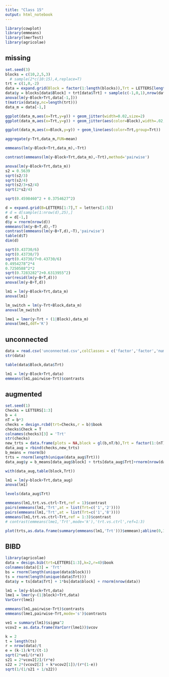 ```yaml
---
title: "Class 15"
output: html_notebook
---
```

```r
library(cowplot)
library(emmeans)
library(lmerTest)
library(agricolae)
```


## missing

```r
set.seed(3)
blocks = c(10,2,5,3)
  # sample(2*c(10:15),4,replace=T)
trt = c(1,0,-2)
data = expand.grid(Block = factor(1:length(blocks)),Trt = LETTERS[length(trt):1])
data$y = blocks[data$Block] + trt[data$Trt] + sample(c(-1,0,1),nrow(data),replace=T)
anova(lm(y~Block+Trt,data[-1,]))
t(matrix(data$y,nc=length(trt)))
data_m = data[-1,]
``` 

```r
ggplot(data_m,aes(x=Trt,y=y)) + geom_jitter(width=0.02,size=2)
ggplot(data_m,aes(x=Trt,y=y)) + geom_jitter(aes(color=Block),width=.02,size=2)
```


```r
ggplot(data_m,aes(x=Block,y=y)) + geom_line(aes(color=Trt,group=Trt))
```
```r
aggregate(y~Trt,data_m,FUN=mean)
```
```r
emmeans(lm(y~Block+Trt,data_m),~Trt)
```
```r
contrast(emmeans(lm(y~Block+Trt,data_m),~Trt),method='pairwise')
```
```r
anova(lm(y~Block+Trt,data_m))
s2 = 0.5639
sqrt(s2/3)
sqrt(s2/4)
sqrt(s2/3+s2/4)
sqrt(2*s2/4)

sqrt(0.4598460^2 + 0.3754627^2)

d = expand.grid(B=LETTERS[1:7],T = letters[1:5])
# d = d[sample(1:nrow(d),25),]
d = d[-1,]
d$y = rnorm(nrow(d))
emmeans(lm(y~B+T,d),~T)
contrast(emmeans(lm(y~B+T,d),~T),'pairwise')
table(d$T)
dim(d)
```
```r
sqrt(0.43730/6)
sqrt(0.43730/7)
sqrt(0.43730/7+0.43730/6)
0.4954278^2*4
0.7250588^2*2
sqrt(0.7283282^2+0.6313955^2)
var(resid(lm(y~B+T,d)))
anova(lm(y~B+T,d))
```


```r
lm1 = lm(y~Block+Trt,data_m)
anova(lm1)
```

```r
lm_switch = lm(y~Trt+Block,data_m)
anova(lm_switch)
```

```r
lme1 = lmer(y~Trt + (1|Block),data_m)
anova(lme1,ddf='K')
```

## unconnected
```r
data = read.csv('unconnected.csv',colClasses = c('factor','factor','numeric'))
str(data)
```
```r
table(data$Block,data$Trt)
```

```r
lm1 = lm(y~Block+Trt,data)
emmeans(lm1,pairwise~Trt)$contrasts
```

## augmented
```r
set.seed(1)
Checks = LETTERS[1:3]
b = 4
nT = b*3
checks = design.rcbd(trt=Checks,r = b)$book
checks$Check = T
colnames(checks)[3] = 'Trt'
str(checks)
new_trts = data.frame(plots = NA,block = gl(b,nT/b),Trt = factor(1:(nT)),Check = F)
data_aug = rbind(checks,new_trts)
b_means = rnorm(b)
trts = rnorm(length(unique(data_aug$Trt)))
data_aug$y = b_means[data_aug$block] + trts[data_aug$Trt]+rnorm(nrow(data_aug))
```

```r
with(data_aug,table(block,Trt))
```


```r
lm1 = lm(y~block+Trt,data_aug)
anova(lm1)
```

```r
levels(data_aug$Trt)
```
```r
emmeans(lm1,trt.vs.ctrl~Trt,ref = 1)$contrast
pairs(emmeans(lm1,'Trt',at = list(Trt=c('1','2'))))
pairs(emmeans(lm1,'Trt',at = list(Trt=c('1','8'))))
emmeans(lm1,trt.vs.ctrl~Trt,ref = 1:3)$contrast
# contrast(emmeans(lme1,'Trt',mode='k'),'trt.vs.ctrl',ref=1:3)
```
```r
plot(trts,as.data.frame(summary(emmeans(lm1,'Trt')))$emmean);abline(0,1)
```


## BIBD
```r
library(agricolae)
data = design.bib(trt=LETTERS[1:3],k=2,r=4)$book
colnames(data)[3] = 'Trt'
bs = rnorm(length(unique(data$block)))
ts = rnorm(length(unique(data$Trt)))
data$y = ts[data$Trt] + 1*bs[data$block] + rnorm(nrow(data))

lm1 = lm(y~block+Trt,data)
lme1 = lmer(y~(1|block)+Trt,data)
VarCorr(lme1)

emmeans(lm1,pairwise~Trt)$contrasts
emmeans(lme1,pairwise~Trt,mode='s')$contrasts
```

```r
ve1 = summary(lm1)$sigma^2
vcov2 = as.data.frame(VarCorr(lme1))$vcov

k = 2
t = length(ts)
r = nrow(data)/t
e = (k-1)/k*t/(t-1)
sqrt(2*ve1/(r*e))
s21 = 2*vcov2[2]/(r*e)
s22 = 2*(vcov2[2] + k*vcov2[1])/(r*(1-e))
sqrt(1/(1/s21 + 1/s22))
```


